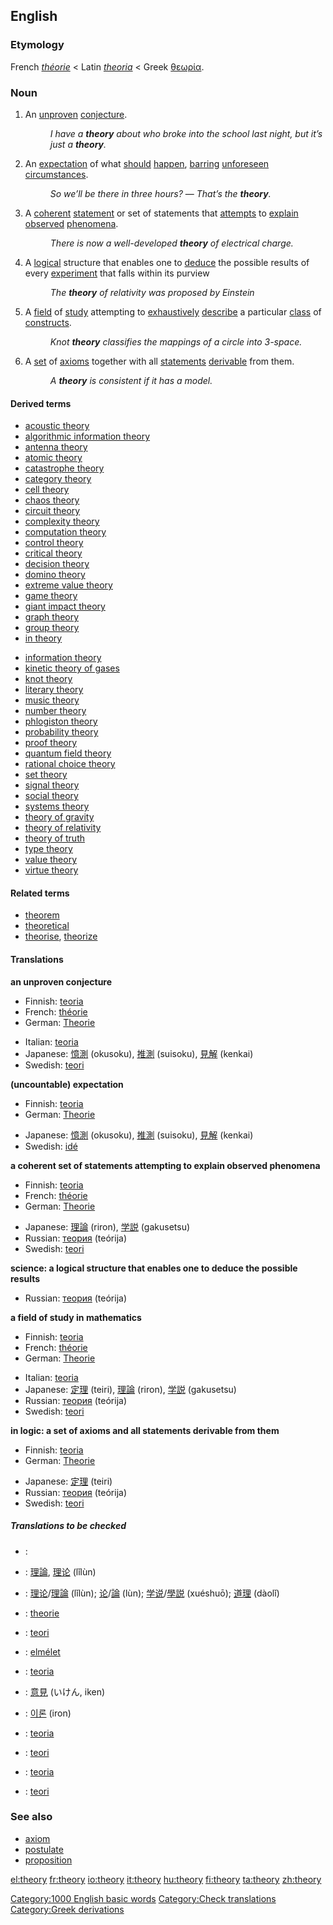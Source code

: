 ==English==
===Etymology===
French ''[[théorie]]'' < Latin ''[[theoria]]'' < Greek [[θεωρία]].

===Noun===
[[Category:1000 English basic words]]
{{en-noun|theory|theories}}

#{{countable}} An [[unproven]] [[conjecture]].
#: ''I have a '''theory''' about who broke into the school last night, but it’s just a '''theory'''.''
#{{uncountable}} An [[expectation]] of what [[should]] [[happen]], [[barring]] [[unforeseen]] [[circumstances]].
#: ''So we’ll be there in three hours?'' — ''That’s the '''theory'''.''
#{{countable}} {{science}}  A [[coherent]] [[statement]] or set of statements that [[attempt]]s to [[explain]] [[observe]]d [[phenomenon|phenomena]].  
#: ''There is now a well-developed '''theory''' of electrical charge.''
#{{countable}} {{science}}  A [[logical]] structure that enables one to [[deduce]] the possible results of every [[experiment]] that falls within its purview
#: ''The '''theory''' of relativity was proposed by Einstein''
#{{uncountable}} {{mathematics}} A [[field]] of [[study]] attempting to [[exhaustive]]ly [[describe]] a particular [[class]] of [[construct]]s. <!-- Not quite broad enough to include "music theory". Where do we put that? -->
#: ''Knot '''theory''' classifies the mappings of a circle into 3-space.''
#{{countable}} {{logic}} A [[set]] of [[axiom]]s together with all [[statement]]s [[derivable]] from them.
#: ''A '''theory''' is consistent if it has a model.''

====Derived terms====
{{top2}}
*[[acoustic theory]]
*[[algorithmic information theory]]
*[[antenna theory]]
*[[atomic theory]]
*[[catastrophe theory]]
*[[category theory]]
*[[cell theory]]
*[[chaos theory]]
*[[circuit theory]]
*[[complexity theory]]
*[[computation theory]]
*[[control theory]]
*[[critical theory]]
*[[decision theory]]
*[[domino theory]]
*[[extreme value theory]]
*[[game theory]]
*[[giant impact theory]]
*[[graph theory]]
*[[group theory]]
*[[in theory]]
{{mid2}}
*[[information theory]]
*[[kinetic theory of gases]]
*[[knot theory]]
*[[literary theory]]
*[[music theory]]
*[[number theory]]
*[[phlogiston theory]]
*[[probability theory]]
*[[proof theory]]
*[[quantum field theory]]
*[[rational choice theory]]
*[[set theory]]
*[[signal theory]]
*[[social theory]]
*[[systems theory]]
*[[theory of gravity]]
*[[theory of relativity]]
*[[theory of truth]]
*[[type theory]]
*[[value theory]]
*[[virtue theory]]
{{bottom}}

====Related terms====
*[[theorem]]
*[[theoretical]]
*[[theorise]], [[theorize]]

====Translations====
'''an unproven conjecture'''
{{top}}
*Finnish: [[teoria]]
*French: [[théorie]] {{f}}
*German: [[Theorie]] {{f}}
{{mid}}
*Italian: [[teoria]] {{f}}
*Japanese: [[憶測]] (okusoku), [[推測]] (suisoku), [[見解]] (kenkai)
*Swedish: [[teori]] {{c}}
{{bottom}}

'''(uncountable) expectation'''
{{top}}
*Finnish: [[teoria]]
*German: [[Theorie]] {{f}}
{{mid}}
*Japanese: [[憶測]] (okusoku), [[推測]] (suisoku), [[見解]] (kenkai)
*Swedish: [[idé]] {{c}}
{{bottom}}

'''a coherent set of statements attempting to explain observed phenomena'''
{{top}}
*Finnish: [[teoria]]
*French: [[théorie]] {{f}}
*German: [[Theorie]] {{f}}
{{mid}}
*Japanese: [[理論]] (riron), [[学説]] (gakusetsu)
*Russian: [[теория]] (teórija) {{f}}
*Swedish: [[teori]] {{c}}
{{bottom}}

'''science: a logical structure that enables one to deduce the possible results'''
{{top}}
{{mid}}
*Russian: [[теория]] (teórija) {{f}}
{{bottom}}

'''a field of study in mathematics'''
{{top}}
*Finnish: [[teoria]]
*French: [[théorie]] {{f}}
*German: [[Theorie]] {{f}}
{{mid}}
*Italian: [[teoria]] {{f}}
*Japanese: [[定理]] (teiri), [[理論]] (riron), [[学説]] (gakusetsu)
*Russian: [[теория]] (teórija) {{f}}
*Swedish: [[teori]] {{c}}
{{bottom}}

'''in logic: a set of axioms and all statements derivable from them'''
{{top}}
*Finnish: [[teoria]]
*German: [[Theorie]] {{f}}
{{mid}}
*Japanese: [[定理]] (teiri)
*Russian: [[теория]] (teórija) {{f}}
*Swedish: [[teori]] {{c}}
{{bottom}}

=====Translations to be checked=====
{{checktrans}}
{{top}}
*{{ttbc|Arabic}}: {{ARchar|[[نظرية]]}} {{Unicode|(naʐaríya)}} {{f}}
*{{ttbc|Chinese}}: [[理論]], [[理论]] (lǐlùn)
*{{ttbc|Chinese}}: [[理论]]/[[理論]] (lǐlùn); [[论]]/[[論]] (lùn); [[学说]]/[[學説]] (xuéshuō); [[道理]] (dàolǐ)
*{{ttbc|Dutch}}: [[theorie]] {{f}}
*{{ttbc|Indonesian}}: [[teori]]
*{{ttbc|Hungarian}}: [[elmélet]]
{{mid}}
*{{ttbc|Italian}}: [[teoria]] {{f}}
*{{ttbc|Japanese}}: [[意見]] (いけん, iken)
*{{ttbc|Korean}}: [[이론]] (iron)
*{{ttbc|Portuguese}}: [[teoria]] {{f}}
*{{ttbc|Norwegian}}: [[teori]] {{m}}
*{{ttbc|Spanish}}: [[teoria]] {{f}}
*{{ttbc|Turkish}}: [[teori]]
{{bottom}}

===See also===
*[[axiom]]
*[[postulate]]
*[[proposition]]

[[Category:Check translations]]
[[Category:Greek derivations]]

[[el:theory]]
[[fr:theory]]
[[io:theory]]
[[it:theory]]
[[hu:theory]]
[[fi:theory]]
[[ta:theory]]
[[zh:theory]]